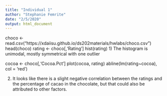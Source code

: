 ```yaml
---
title: "Individual 1"
author: "Stephanie Femrite"
date: "2/5/2020"
output: html_document
---
```


choco <- read.csv("https://xdaiisu.github.io/ds202materials/hwlabs/choco.csv")
head(choco)
rating <- choco[,'Rating']
hist(rating)
1) The histogram is unimodal, mostly symmetrical with one outlier

cocoa <- choco[,'Cocoa.Pct']
plot(cocoa, rating)
abline(lm(rating~cocoa), col = 'red')

2) It looks like there is a slight negative correlation between the ratings and the percentage of cacao in the chocolate, but that could also be attributed to other factors.
